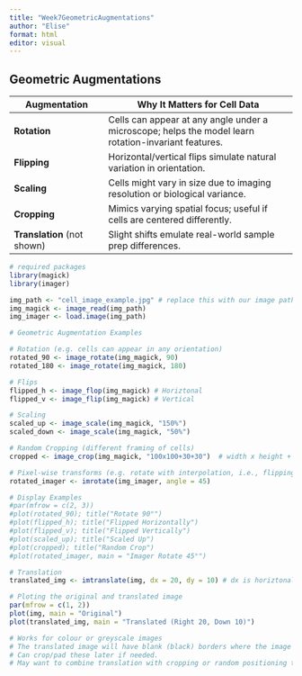 ```yaml
---
title: "Week7GeometricAugmentations"
author: "Elise"
format: html
editor: visual
---
```


## Geometric Augmentations

| Augmentation | Why It Matters for Cell Data |
|------------------------|------------------------------------------------|
| **Rotation** | Cells can appear at any angle under a microscope; helps the model learn rotation-invariant features. |
| **Flipping** | Horizontal/vertical flips simulate natural variation in orientation. |
| **Scaling** | Cells might vary in size due to imaging resolution or biological variance. |
| **Cropping** | Mimics varying spatial focus; useful if cells are centered differently. |
| **Translation** (not shown) | Slight shifts emulate real-world sample prep differences. |

```r
# required packages 
library(magick)
library(imager)

img_path <- "cell_image_example.jpg" # replace this with our image paths 
img_magick <- image_read(img_path)
img_imager <- load.image(img_path)

# Geometric Augmentation Examples

# Rotation (e.g. cells can appear in any orientation)
rotated_90 <- image_rotate(img_magick, 90)
rotated_180 <- image_rotate(img_magick, 180)

# Flips
flipped_h <- image_flop(img_magick) # Horiztonal
flipped_v <- image_flip(img_magick) # Vertical

# Scaling
scaled_up <- image_scale(img_magick, "150%")
scaled_down <- image_scale(img_magick, "50%")

# Random Cropping (different framing of cells)
cropped <- image_crop(img_magick, "100x100+30+30")  # width x height + offset_x + offset_y

# Pixel-wise transforms (e.g. rotate with interpolation, i.e., flipping at a non-right angle)
rotated_imager <- imrotate(img_imager, angle = 45) 

# Display Examples
#par(mfrow = c(2, 3))
#plot(rotated_90); title("Rotate 90°")
#plot(flipped_h); title("Flipped Horizontally")
#plot(flipped_v); title("Flipped Vertically")
#plot(scaled_up); title("Scaled Up")
#plot(cropped); title("Random Crop")
#plot(rotated_imager, main = "Imager Rotate 45°")

# Translation
translated_img <- imtranslate(img, dx = 20, dy = 10) # dx is horiztonal, dy veritcal 

# Ploting the original and translated image
par(mfrow = c(1, 2))
plot(img, main = "Original")
plot(translated_img, main = "Translated (Right 20, Down 10)")

# Works for colour or greyscale images
# The translated image will have blank (black) borders where the image was shifted.
# Can crop/pad these later if needed.
# May want to combine translation with cropping or random positioning to avoid too much empty space.
```
